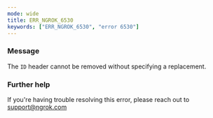 ```yaml
---
mode: wide
title: ERR_NGROK_6530
keywords: ["ERR_NGROK_6530", "error 6530"]
---
```


### Message

The `ID` header cannot be removed without specifying a replacement.

### Further help

If you're having trouble resolving this error, please reach out to [support@ngrok.com](mailto:support@ngrok.com?subject=Help%20with%20ERR_NGROK_6530)
